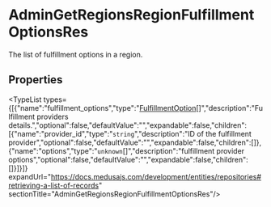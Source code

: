 
# AdminGetRegionsRegionFulfillmentOptionsRes

The list of fulfillment options in a region.

## Properties

<TypeList types={[{"name":"fulfillment_options","type":"[FulfillmentOption](../medusa.FulfillmentOption/page.mdx)[]","description":"Fulfillment providers details.","optional":false,"defaultValue":"","expandable":false,"children":[{"name":"provider_id","type":"`string`","description":"ID of the fulfillment provider","optional":false,"defaultValue":"","expandable":false,"children":[]},{"name":"options","type":"`unknown`[]","description":"fulfillment provider options","optional":false,"defaultValue":"","expandable":false,"children":[]}]}]} expandUrl="https://docs.medusajs.com/development/entities/repositories#retrieving-a-list-of-records" sectionTitle="AdminGetRegionsRegionFulfillmentOptionsRes"/>
